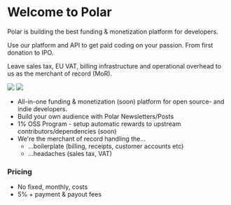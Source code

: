 # Welcome to Polar

Polar is building the best funding & monetization platform for developers.

Use our platform and API to get paid coding on your passion. From first donation to IPO.

Leave sales tax, EU VAT, billing infrastructure and operational overhead to us as the merchant of record (MoR).

![](./intro.light.jpg)
![](./intro.dark.jpg)

- All-in-one funding & monetization (soon) platform for open source- and indie developers.
- Build your own audience with Polar Newsletters/Posts
- 1% OSS Program - setup automatic rewards to upstream contributors/dependencies (soon)
- We're the merchant of record handling the...
  - ...boilerplate (billing, receipts, customer accounts etc)
  - ...headaches (sales tax, VAT)

### Pricing

- No fixed, monthly, costs
- 5% + payment & payout fees
